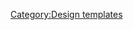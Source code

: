 <span class="rainbow2" style="font-weight:{{{fw|normal}}};font-size:{{{fs|14}}}px">{{{1}}}</span><noinclude>[[Category:Design templates]]</noinclude>